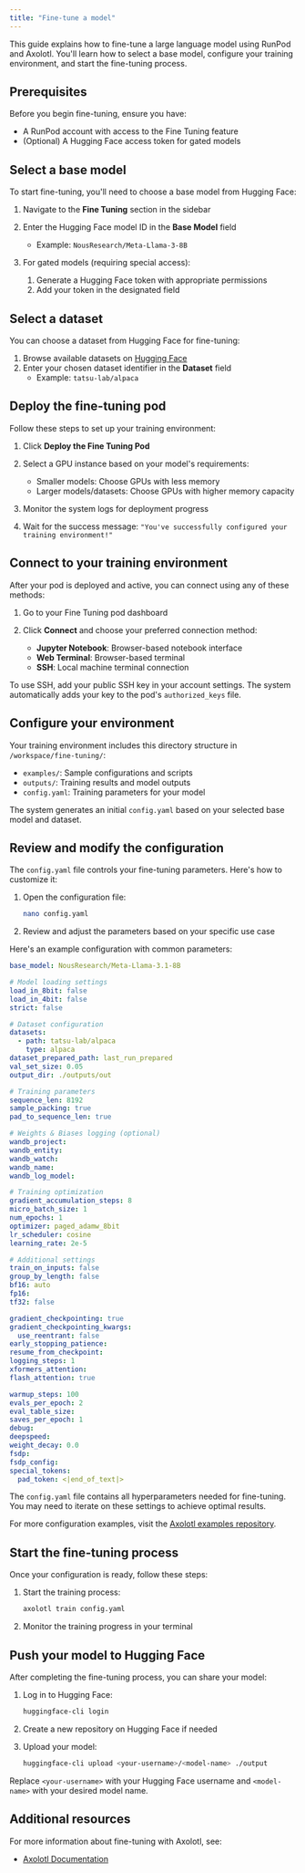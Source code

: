 ```yaml
---
title: "Fine-tune a model"
---
```


This guide explains how to fine-tune a large language model using RunPod and Axolotl. You'll learn how to select a base model, configure your training environment, and start the fine-tuning process.

## Prerequisites

Before you begin fine-tuning, ensure you have:

* A RunPod account with access to the Fine Tuning feature
* (Optional) A Hugging Face access token for gated models

## Select a base model

To start fine-tuning, you'll need to choose a base model from Hugging Face:

1. Navigate to the **Fine Tuning** section in the sidebar

2. Enter the Hugging Face model ID in the **Base Model** field

   * Example: `NousResearch/Meta-Llama-3-8B`

3. For gated models (requiring special access):

   1. Generate a Hugging Face token with appropriate permissions
   2. Add your token in the designated field

## Select a dataset

You can choose a dataset from Hugging Face for fine-tuning:

1. Browse available datasets on [Hugging Face](https://huggingface.co/datasets?task_categories=task_categories:text-generation\&sort=trending)
2. Enter your chosen dataset identifier in the **Dataset** field
   * Example: `tatsu-lab/alpaca`

## Deploy the fine-tuning pod

Follow these steps to set up your training environment:

1. Click **Deploy the Fine Tuning Pod**

2. Select a GPU instance based on your model's requirements:

   * Smaller models: Choose GPUs with less memory
   * Larger models/datasets: Choose GPUs with higher memory capacity

3. Monitor the system logs for deployment progress

4. Wait for the success message: `"You've successfully configured your training environment!"`

## Connect to your training environment

After your pod is deployed and active, you can connect using any of these methods:

1. Go to your Fine Tuning pod dashboard

2. Click **Connect** and choose your preferred connection method:

   * **Jupyter Notebook**: Browser-based notebook interface
   * **Web Terminal**: Browser-based terminal
   * **SSH**: Local machine terminal connection

<Info>

To use SSH, add your public SSH key in your account settings. The system automatically adds your key to the pod's `authorized_keys` file.

</Info>

## Configure your environment

Your training environment includes this directory structure in `/workspace/fine-tuning/`:

* `examples/`: Sample configurations and scripts
* `outputs/`: Training results and model outputs
* `config.yaml`: Training parameters for your model

The system generates an initial `config.yaml` based on your selected base model and dataset.

## Review and modify the configuration

The `config.yaml` file controls your fine-tuning parameters. Here's how to customize it:

1. Open the configuration file:

   ```sh
   nano config.yaml
   ```

2. Review and adjust the parameters based on your specific use case

Here's an example configuration with common parameters:

```yaml
base_model: NousResearch/Meta-Llama-3.1-8B

# Model loading settings
load_in_8bit: false
load_in_4bit: false
strict: false

# Dataset configuration
datasets:
  - path: tatsu-lab/alpaca
    type: alpaca
dataset_prepared_path: last_run_prepared
val_set_size: 0.05
output_dir: ./outputs/out

# Training parameters
sequence_len: 8192
sample_packing: true
pad_to_sequence_len: true

# Weights & Biases logging (optional)
wandb_project:
wandb_entity:
wandb_watch:
wandb_name:
wandb_log_model:

# Training optimization
gradient_accumulation_steps: 8
micro_batch_size: 1
num_epochs: 1
optimizer: paged_adamw_8bit
lr_scheduler: cosine
learning_rate: 2e-5

# Additional settings
train_on_inputs: false
group_by_length: false
bf16: auto
fp16:
tf32: false

gradient_checkpointing: true
gradient_checkpointing_kwargs:
  use_reentrant: false
early_stopping_patience:
resume_from_checkpoint:
logging_steps: 1
xformers_attention:
flash_attention: true

warmup_steps: 100
evals_per_epoch: 2
eval_table_size:
saves_per_epoch: 1
debug:
deepspeed:
weight_decay: 0.0
fsdp:
fsdp_config:
special_tokens:
  pad_token: <|end_of_text|>
```

<Info>

The `config.yaml` file contains all hyperparameters needed for fine-tuning. You may need to iterate on these settings to achieve optimal results.

</Info>

For more configuration examples, visit the [Axolotl examples repository](https://github.com/axolotl-ai-cloud/axolotl/tree/main/examples).

## Start the fine-tuning process

Once your configuration is ready, follow these steps:

1. Start the training process:

   ```sh
   axolotl train config.yaml
   ```

2. Monitor the training progress in your terminal

## Push your model to Hugging Face

After completing the fine-tuning process, you can share your model:

1. Log in to Hugging Face:

   ```sh
   huggingface-cli login
   ```

2. Create a new repository on Hugging Face if needed

3. Upload your model:

   ```sh
   huggingface-cli upload <your-username>/<model-name> ./output
   ```

Replace `<your-username>` with your Hugging Face username and `<model-name>` with your desired model name.

## Additional resources

For more information about fine-tuning with Axolotl, see:

* [Axolotl Documentation](https://github.com/OpenAccess-AI-Collective/axolotl)
